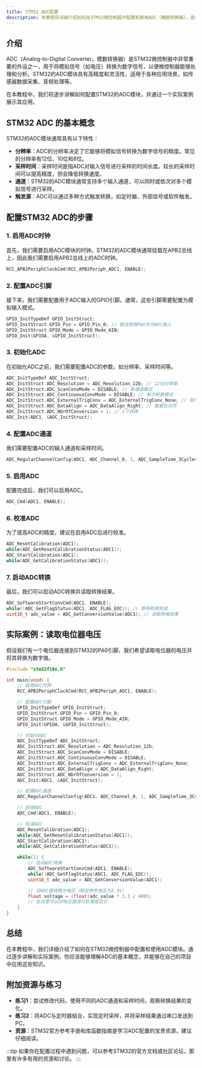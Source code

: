 ```yaml
---
title: STM32 ADC配置
description: 本教程将详细介绍如何在STM32微控制器中配置和使用ADC（模数转换器），适合初学者学习。
---
```


## 介绍

ADC（Analog-to-Digital Converter，模数转换器）是STM32微控制器中非常重要的外设之一，用于将模拟信号（如电压）转换为数字信号，以便微控制器能够处理和分析。STM32的ADC模块具有高精度和灵活性，适用于各种应用场景，如传感器数据采集、音频处理等。

在本教程中，我们将逐步讲解如何配置STM32的ADC模块，并通过一个实际案例展示其应用。

## STM32 ADC 的基本概念

STM32的ADC模块通常具有以下特性：
- **分辨率**：ADC的分辨率决定了它能够将模拟信号转换为数字信号的精度。常见的分辨率有12位、10位和8位。
- **采样时间**：采样时间是指ADC对输入信号进行采样的时间长度。较长的采样时间可以提高精度，但会降低转换速度。
- **通道**：STM32的ADC模块通常支持多个输入通道，可以同时或依次对多个模拟信号进行采样。
- **触发源**：ADC可以通过多种方式触发转换，如定时器、外部信号或软件触发。

## 配置STM32 ADC的步骤

### 1. 启用ADC时钟

首先，我们需要启用ADC模块的时钟。STM32的ADC模块通常挂载在APB2总线上，因此我们需要启用APB2总线上的ADC时钟。

```c
RCC_APB2PeriphClockCmd(RCC_APB2Periph_ADC1, ENABLE);
```

### 2. 配置ADC引脚

接下来，我们需要配置用于ADC输入的GPIO引脚。通常，这些引脚需要配置为模拟输入模式。

```c
GPIO_InitTypeDef GPIO_InitStruct;
GPIO_InitStruct.GPIO_Pin = GPIO_Pin_0; // 假设使用PA0作为ADC输入
GPIO_InitStruct.GPIO_Mode = GPIO_Mode_AIN;
GPIO_Init(GPIOA, &GPIO_InitStruct);
```

### 3. 初始化ADC

在初始化ADC之前，我们需要配置ADC的参数，如分辨率、采样时间等。

```c
ADC_InitTypeDef ADC_InitStruct;
ADC_InitStruct.ADC_Resolution = ADC_Resolution_12b; // 12位分辨率
ADC_InitStruct.ADC_ScanConvMode = DISABLE; // 单通道模式
ADC_InitStruct.ADC_ContinuousConvMode = DISABLE; // 单次转换模式
ADC_InitStruct.ADC_ExternalTrigConv = ADC_ExternalTrigConv_None; // 软件触发
ADC_InitStruct.ADC_DataAlign = ADC_DataAlign_Right; // 数据右对齐
ADC_InitStruct.ADC_NbrOfConversion = 1; // 1个转换
ADC_Init(ADC1, &ADC_InitStruct);
```

### 4. 配置ADC通道

我们需要配置ADC的输入通道和采样时间。

```c
ADC_RegularChannelConfig(ADC1, ADC_Channel_0, 1, ADC_SampleTime_3Cycles); // 使用通道0，采样时间为3个时钟周期
```

### 5. 启用ADC

配置完成后，我们可以启用ADC。

```c
ADC_Cmd(ADC1, ENABLE);
```

### 6. 校准ADC

为了提高ADC的精度，建议在启用ADC后进行校准。

```c
ADC_ResetCalibration(ADC1);
while(ADC_GetResetCalibrationStatus(ADC1));
ADC_StartCalibration(ADC1);
while(ADC_GetCalibrationStatus(ADC1));
```

### 7. 启动ADC转换

最后，我们可以启动ADC转换并读取转换结果。

```c
ADC_SoftwareStartConvCmd(ADC1, ENABLE);
while(!ADC_GetFlagStatus(ADC1, ADC_FLAG_EOC)); // 等待转换完成
uint16_t adc_value = ADC_GetConversionValue(ADC1); // 读取转换结果
```

## 实际案例：读取电位器电压

假设我们有一个电位器连接到STM32的PA0引脚，我们希望读取电位器的电压并将其转换为数字值。

```c
#include "stm32f10x.h"

int main(void) {
    // 启用ADC时钟
    RCC_APB2PeriphClockCmd(RCC_APB2Periph_ADC1, ENABLE);

    // 配置ADC引脚
    GPIO_InitTypeDef GPIO_InitStruct;
    GPIO_InitStruct.GPIO_Pin = GPIO_Pin_0;
    GPIO_InitStruct.GPIO_Mode = GPIO_Mode_AIN;
    GPIO_Init(GPIOA, &GPIO_InitStruct);

    // 初始化ADC
    ADC_InitTypeDef ADC_InitStruct;
    ADC_InitStruct.ADC_Resolution = ADC_Resolution_12b;
    ADC_InitStruct.ADC_ScanConvMode = DISABLE;
    ADC_InitStruct.ADC_ContinuousConvMode = DISABLE;
    ADC_InitStruct.ADC_ExternalTrigConv = ADC_ExternalTrigConv_None;
    ADC_InitStruct.ADC_DataAlign = ADC_DataAlign_Right;
    ADC_InitStruct.ADC_NbrOfConversion = 1;
    ADC_Init(ADC1, &ADC_InitStruct);

    // 配置ADC通道
    ADC_RegularChannelConfig(ADC1, ADC_Channel_0, 1, ADC_SampleTime_3Cycles);

    // 启用ADC
    ADC_Cmd(ADC1, ENABLE);

    // 校准ADC
    ADC_ResetCalibration(ADC1);
    while(ADC_GetResetCalibrationStatus(ADC1));
    ADC_StartCalibration(ADC1);
    while(ADC_GetCalibrationStatus(ADC1));

    while(1) {
        // 启动ADC转换
        ADC_SoftwareStartConvCmd(ADC1, ENABLE);
        while(!ADC_GetFlagStatus(ADC1, ADC_FLAG_EOC));
        uint16_t adc_value = ADC_GetConversionValue(ADC1);

        // 将ADC值转换为电压（假设参考电压为3.3V）
        float voltage = (float)adc_value * 3.3 / 4095;
        // 在这里可以对电压值进行处理或显示
    }
}
```

## 总结

在本教程中，我们详细介绍了如何在STM32微控制器中配置和使用ADC模块。通过逐步讲解和实际案例，你应该能够理解ADC的基本概念，并能够在自己的项目中应用这些知识。

## 附加资源与练习

- **练习1**：尝试修改代码，使用不同的ADC通道和采样时间，观察转换结果的变化。
- **练习2**：将ADC与定时器结合，实现定时采样，并将采样结果通过串口发送到PC。
- **资源**：STM32官方参考手册和库函数指南是学习ADC配置的宝贵资源，建议仔细阅读。

:::tip
如果你在配置过程中遇到问题，可以参考STM32的官方文档或社区论坛，那里有许多有用的资源和讨论。
:::